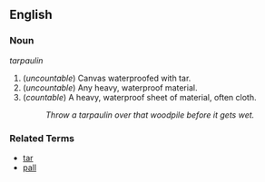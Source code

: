 ==English==

===Noun===
''tarpaulin''

# (''uncountable'') Canvas waterproofed with tar.
# (''uncountable'') Any heavy, waterproof material.
# (''countable'') A heavy, waterproof sheet of material, often cloth.
#: ''Throw a tarpaulin over that woodpile before it gets wet.''

===Related Terms===
*[[tar]]
*[[pall]]